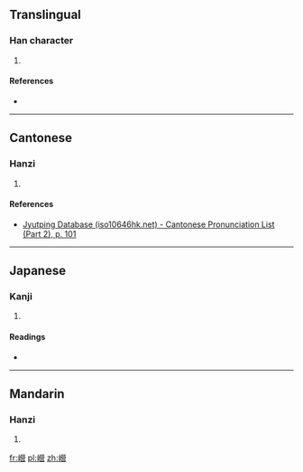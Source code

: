 ==Translingual==

===Han character===
{{Han char|rn=46|rad=山|as=17|sn=20|four=2976<sub>6</sub>|canj=山火火口 (UFFR)|ids=⿰[[山]][[營]]}}

# {{defn|Han|sort=山17}}

====References====
* {{Han ref|kx=0322.190|dkj=08613|dj=0622.300|hdz=10806.160|uh=5DC6|ud=24006|bh=F444|bd=62532}}

----

==Cantonese==

===Hanzi===
{{yue-hanzi|jyut=[[wing4]]|y=wing4}}

# {{defn|lang=yue|sort=山17}}

====References====
* [http://www.iso10646hk.net/jp/document/download.jsp Jyutping Database (iso10646hk.net) - Cantonese Pronunciation List (Part 2), p. 101]

----

==Japanese==

===Kanji===
{{ja-kanji|grade=|rs=山17}}

# {{defn|lang=ja|sort=山17}}

====Readings====
* {{ja-readings|on=[[こう]] (kō), [[けい]] (kei), [[ぎゃう]] (gyau)|kun=}}

----

==Mandarin==

===Hanzi===
{{cmn-hanzi|pin=[[róng]] ([[rong2]]), [[yíng]] ([[ying2]])|wg=jung<sup>2</sup>, ying<sup>2</sup>}}

# {{defn|lang=cmn|sort=山17}}

[[fr:巆]]
[[pl:巆]]
[[zh:巆]]